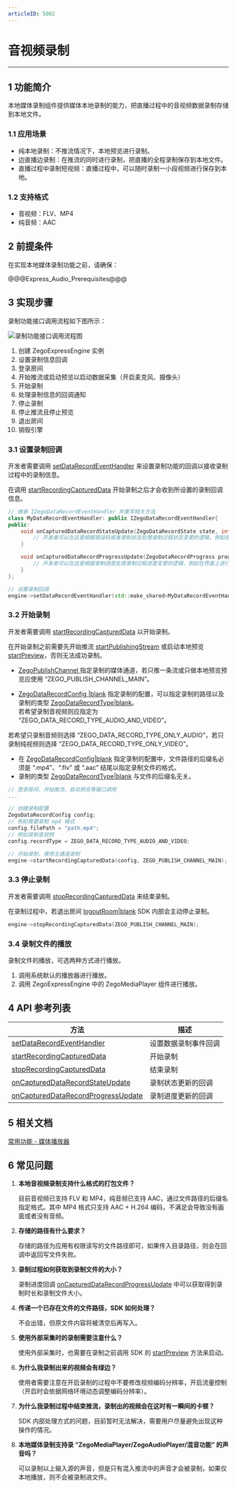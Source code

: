 ```yaml
---
articleID: 5002
---
```

# 音视频录制

- - -

## 1 功能简介

本地媒体录制组件提供媒体本地录制的能力，把直播过程中的音视频数据录制存储到本地文件。

### 1.1 应用场景

- 纯本地录制：不推流情况下，本地预览进行录制。
- 边直播边录制：在推流的同时进行录制，把直播的全程录制保存到本地文件。
- 直播过程中录制短视频：直播过程中，可以随时录制一小段视频进行保存到本地。

### 1.2 支持格式

- 音视频：FLV、MP4
- 纯音频：AAC


## 2 前提条件

在实现本地媒体录制功能之前，请确保：

@@@Express_Audio_Prerequisites@@@


## 3 实现步骤

录制功能接口调用流程如下图所示：

![录制功能接口调用流程图](/Pics/Android/ExpressSDK/record/express_record_process.png)

1. 创建 ZegoExpressEngine 实例
2. 设置录制信息回调
3. 登录房间
4. 开始推流或启动预览以启动数据采集（开启麦克风、摄像头）
5. 开始录制
6. 处理录制信息的回调通知
7. 停止录制
8. 停止推流且停止预览
9. 退出房间
10. 销毁引擎

### 3.1 设置录制回调

开发者需要调用 [setDataRecordEventHandler](https://doc-zh.zego.im/zh/api?doc=Express_Video_SDK_API~CPP~class~zego-express-i-zego-express-engine#set-data-record-event-handler) 来设置录制功能的回调以接收录制过程中的录制信息。

<div class = 'mk-warning'>

在调用 [startRecordingCapturedData](https://doc-zh.zego.im/zh/api?doc=Express_Video_SDK_API~CPP~class~zego-express-i-zego-express-engine#start-recording-captured-data) 开始录制之后才会收到所设置的录制回调信息。
</div>

```c++
// 继承 IZegoDataRecordEventHandler 并重写相关方法
class MyDataRecordEventHandler: public IZegoDataRecordEventHandler{
public:
    void onCapturedDataRecordStateUpdate(ZegoDataRecordState state, int errorCode, ZegoDataRecordConfig config, ZegoPublishChannel channel) override {
        // 开发者可以在这里根据错误码或者录制状态处理录制过程状态变更的逻辑，例如在界面上进行 UI 的提示等
    }

    void onCapturedDataRecordProgressUpdate(ZegoDataRecordProgress progress, ZegoDataRecordConfig config, ZegoPublishChannel channel) override {
        // 开发者可以在这里根据录制进度处理录制过程进度变更的逻辑，例如在界面上进行 UI 的提示等
    }
};

// 设置录制回调
engine->setDataRecordEventHandler(std::make_shared<MyDataRecordEventHandler>());
```

### 3.2 开始录制

开发者需要调用 [startRecordingCapturedData](https://doc-zh.zego.im/zh/api?doc=Express_Video_SDK_API~CPP~class~zego-express-i-zego-express-engine#start-recording-captured-data) 以开始录制。

<div class = 'mk-warning'>

在开始录制之前需要先开始推流 [startPublishingStream](https://doc-zh.zego.im/zh/api?doc=Express_Video_SDK_API~CPP~class~zego-express-i-zego-express-engine#start-publishing-stream) 或启动本地预览 [startPreview](https://doc-zh.zego.im/zh/api?doc=Express_Video_SDK_API~CPP~class~zego-express-i-zego-express-engine#start-preview)，否则无法成功录制。
</div>

- [ZegoPublishChannel ](@-ZegoPublishChannel) 指定录制的媒体通道，若只推一条流或只做本地预览预览应使用 “ZEGO_PUBLISH_CHANNEL_MAIN”。
  
- [ZegoDataRecordConfig \|blank](https://doc-zh.zego.im/zh/api?doc=Express_Video_SDK_API~CPP~struct~zego-express-zego-data-record-config) 指定录制的配置，可以指定录制的路径以及录制的类型 [ZegoDataRecordType\|blank](@-ZegoDataRecordType)。  
若希望录制音视频则应指定为 “ZEGO_DATA_RECORD_TYPE_AUDIO_AND_VIDEO”。

若希望只录制音频则选择 “ZEGO_DATA_RECORD_TYPE_ONLY_AUDIO”，若只录制纯视频则选择 “ZEGO_DATA_RECORD_TYPE_ONLY_VIDEO”。

<div class = 'mk-warning'>

- 在 [ZegoDataRecordConfig\|blank](https://doc-zh.zego.im/zh/api?doc=Express_Video_SDK_API~CPP~struct~zego-express-zego-data-record-config) 指定录制的配置中，文件路径的后缀名必须是 “.mp4”、“.flv” 或 “.aac” 结尾以指定录制文件的格式。
- 录制的类型 [ZegoDataRecordType\|blank](@-ZegoDataRecordType) 与文件的后缀名无关。
</div>


```c++
// 登录房间、开始推流、启动预览等接口调用
...

// 创建录制配置
ZegoDataRecordConfig config;
// 例如需要录制 mp4 格式
config.filePath = "path.mp4";
// 例如录制音视频
config.recordType = ZEGO_DATA_RECORD_TYPE_AUDIO_AND_VIDEO;

// 开始录制，使用主通道录制
engine->startRecordingCapturedData(config, ZEGO_PUBLISH_CHANNEL_MAIN);
```

### 3.3 停止录制

开发者需要调用 [stopRecordingCapturedData](https://doc-zh.zego.im/zh/api?doc=Express_Video_SDK_API~CPP~class~zego-express-i-zego-express-engine#stop-recording-captured-data) 来结束录制。

<div class = 'mk-warning'>

在录制过程中，若退出房间 [logoutRoom\|blank](https://doc-zh.zego.im/zh/api?doc=Express_Video_SDK_API~CPP~class~zego-express-i-zego-express-engine#logout-room) SDK 内部会主动停止录制。
</div>


```c++
engine->stopRecordingCapturedData(ZEGO_PUBLISH_CHANNEL_MAIN);
```

### 3.4 录制文件的播放

录制文件的播放，可选两种方式进行播放。

1. 调用系统默认的播放器进行播放。
2. 调用 ZegoExpressEngine 中的 ZegoMediaPlayer 组件进行播放。

## 4 API 参考列表

方法 | 描述
---- | ----
[setDataRecordEventHandler ](https://doc-zh.zego.im/zh/api?doc=Express_Video_SDK_API~CPP~class~zego-express-i-zego-express-engine#set-data-record-event-handler) | 设置数据录制事件回调
[startRecordingCapturedData ](https://doc-zh.zego.im/zh/api?doc=Express_Video_SDK_API~CPP~class~zego-express-i-zego-express-engine#start-recording-captured-data) | 开始录制
[stopRecordingCapturedData ](https://doc-zh.zego.im/zh/api?doc=Express_Video_SDK_API~CPP~class~zego-express-i-zego-express-engine#stop-recording-captured-data) | 结束录制
[onCapturedDataRecordStateUpdate ](https://doc-zh.zego.im/zh/api?doc=Express_Video_SDK_API~CPP~class~zego-express-i-zego-data-record-event-handler#on-captured-data-record-state-update) | 录制状态更新的回调
[onCapturedDataRecordProgressUpdate ](https://doc-zh.zego.im/zh/api?doc=Express_Video_SDK_API~CPP~class~zego-express-i-zego-data-record-event-handler#on-captured-data-record-progress-update) | 录制进度更新的回调

## 5 相关文档

[常用功能 - 媒体播放器](#1154)

## 6 常见问题

1. **本地音视频录制支持什么格式的打包文件？**

    目前音视频已支持 FLV 和 MP4，纯音频已支持 AAC，通过文件路径的后缀名指定格式。其中 MP4 格式只支持 AAC + H.264 编码，不满足会导致没有画面或者没有音频。

2. **存储的路径有什么要求？**

    存储的路径为应用有权限读写的文件路径即可，如果传入目录路径，则会在回调中返回写文件失败。

3. **录制过程如何获取到录制文件的大小？**

    录制进度回调 [onCapturedDataRecordProgressUpdate](https://doc-zh.zego.im/zh/api?doc=Express_Video_SDK_API~CPP~class~zego-express-i-zego-data-record-event-handler#on-captured-data-record-progress-update) 中可以获取得到录制时长和录制文件大小。

4. **传递一个已存在文件的文件路径，SDK 如何处理？**

    不会出错，但原文件内容将被清空后再写入。

5. **使用外部采集时的录制需要注意什么？**

    使用外部采集时，也需要在录制之前调用 SDK 的 [startPreview](https://doc-zh.zego.im/zh/api?doc=Express_Video_SDK_API~CPP~class~zego-express-i-zego-express-engine#start-preview) 方法来启动。

6. **为什么我录制出来的视频会有绿边？**

    使用者需要注意在开启录制的过程中不要修改视频编码分辨率，开启流量控制（开启时会依据网络环境动态调整编码分辨率）。

7. **为什么我录制过程中结束推流，录制出的视频会在这时有一瞬间的卡顿？**

    SDK 内部处理方式的问题，目前暂时无法解决，需要用户尽量避免出现这种操作的情况。

8. **本地媒体录制支持录 “ZegoMediaPlayer/ZegoAudioPlayer/混音功能” 的声音吗？**

    可以录制以上输入源的声音，但是只有混入推流中的声音才会被录制，如果仅本地播放，则不会被录制进文件。
